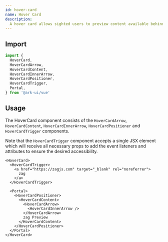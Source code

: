 ```yaml
---
id: hover-card
name: Hover Card
description:
  A hover card allows sighted users to preview content available behind a link.
---
```


## Import

```ts
import {
  HoverCard,
  HoverCardArrow,
  HoverCardContent,
  HoverCardInnerArrow,
  HoverCardPositioner,
  HoverCardTrigger,
  Portal,
} from '@ark-ui/vue'
```

## Usage

The HoverCard component consists of the `HoverCardArrow`, `HoverCardContent`,
`HoverCardInnerArrow`, `HoverCardPositioner` and `HoverCardTrigger` components.

Note that the `HoverCardTrigger` component accepts a single JSX element which
will receive all necessary props to add the event listeners and attributes to
ensure the desired accessibility.

```tsx
<HoverCard>
  <HoverCardTrigger>
    <a href="https://zagjs.com" target="_blank" rel="noreferrer">
      zag
    </a>
  </HoverCardTrigger>

  <Portal>
    <HoverCardPositioner>
      <HoverCardContent>
        <HoverCardArrow>
          <HoverCardInnerArrow />
        </HoverCardArrow>
        zag Preview
      </HoverCardContent>
    </HoverCardPositioner>
  </Portal>
</HoverCard>
```
